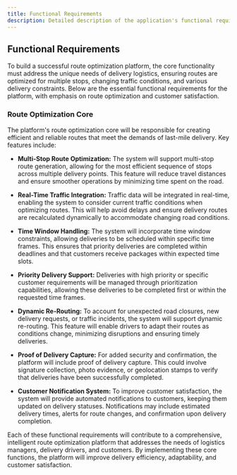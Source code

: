 ```yaml
---
title: Functional Requirements
description: Detailed description of the application's functional requirements, focusing on the core routing and optimization features
---
```


## Functional Requirements

To build a successful route optimization platform, the core functionality must address the unique needs of delivery logistics, ensuring routes are optimized for multiple stops, changing traffic conditions, and various delivery constraints. Below are the essential functional requirements for the platform, with emphasis on route optimization and customer satisfaction.

### Route Optimization Core

The platform's route optimization core will be responsible for creating efficient and reliable routes that meet the demands of last-mile delivery. Key features include:

- **Multi-Stop Route Optimization:** The system will support multi-stop route generation, allowing for the most efficient sequence of stops across multiple delivery points. This feature will reduce travel distances and ensure smoother operations by minimizing time spent on the road.

- **Real-Time Traffic Integration:** Traffic data will be integrated in real-time, enabling the system to consider current traffic conditions when optimizing routes. This will help avoid delays and ensure delivery routes are recalculated dynamically to accommodate changing road conditions.

- **Time Window Handling:** The system will incorporate time window constraints, allowing deliveries to be scheduled within specific time frames. This ensures that priority deliveries are completed within deadlines and that customers receive packages within expected time slots.

- **Priority Delivery Support:** Deliveries with high priority or specific customer requirements will be managed through prioritization capabilities, allowing these deliveries to be completed first or within the requested time frames.

- **Dynamic Re-Routing:** To account for unexpected road closures, new delivery requests, or traffic incidents, the system will support dynamic re-routing. This feature will enable drivers to adapt their routes as conditions change, minimizing disruptions and ensuring timely deliveries.

- **Proof of Delivery Capture:** For added security and confirmation, the platform will include proof of delivery capture. This could involve signature collection, photo evidence, or geolocation stamps to verify that deliveries have been successfully completed.

- **Customer Notification System:** To improve customer satisfaction, the system will provide automated notifications to customers, keeping them updated on delivery statuses. Notifications may include estimated delivery times, alerts for route changes, and confirmation upon delivery completion.

Each of these functional requirements will contribute to a comprehensive, intelligent route optimization platform that addresses the needs of logistics managers, delivery drivers, and customers. By implementing these core functions, the platform will improve delivery efficiency, adaptability, and customer satisfaction.

